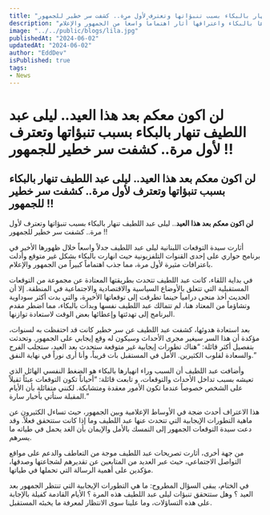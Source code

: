 ```yaml
---
title: "لن اكون معكم بعد هذا العيد.. ليلى عبد اللطيف تنهار بالبكاء بسبب تنبؤاتها وتعترف لأول مرة.. كشفت سر خطير للجمهور !!"
description: "كشفت ليلى عبد اللطيف، سيدة التوقعات اللبنانية، خلال مقابلة تلفزيونية أنها تتوقع تطورات إيجابية بعد العيد. انهيارها بالبكاء واعترافها أثار اهتماماً واسعاً من الجمهور والإعلام."
image: "../../public/blogs/lila.jpg"
publishedAt: "2024-06-02"
updatedAt: "2024-06-02"
author: "EddDev"
isPublished: true
tags:
- News
---
```


# لن اكون معكم بعد هذا العيد.. ليلى عبد اللطيف تنهار بالبكاء بسبب تنبؤاتها وتعترف لأول مرة.. كشفت سر خطير للجمهور !!

## لن اكون معكم بعد هذا العيد.. ليلى عبد اللطيف تنهار بالبكاء بسبب تنبؤاتها وتعترف لأول مرة.. كشفت سر خطير للجمهور !!

**لن اكون معكم بعد هذا العيد**.. ليلى عبد اللطيف تنهار بالبكاء بسبب تنبؤاتها وتعترف لأول مرة.. كشفت سر خطير للجمهور !!

أثارت سيدة التوقعات اللبنانية ليلى عبد اللطيف جدلاً واسعاً خلال ظهورها الأخير في برنامج حواري على إحدى القنوات التلفزيونية حيث انهارت بالبكاء بشكل غير متوقع وأدلت باعترافات مثيرة لأول مرة، مما جذب اهتماماً كبيراً من الجمهور والإعلام.

في بداية اللقاء، كانت عبد اللطيف تتحدث بطريقتها المعتادة عن مجموعة من التوقعات المستقبلية التي تتعلق بالأوضاع السياسية والاقتصادية والاجتماعية في المنطقة. إلا أن الحديث أخذ منحى درامياً حينما تطرقت إلى توقعاتها الأخيرة، والتي بدت أكثر سوداوية وتشاؤماً من المعتاد هنا، لم تتمالك عبد اللطيف نفسها وبدأت بالبكاء، مما اضطر مقدم البرنامج إلى تهدئتها وإعطائها بعض الوقت لاستعادة توازنها.

بعد استعادة هدوئها، كشفت عبد اللطيف عن سر خطير كانت قد احتفظت به لسنوات، مؤكدة أن هذا السر سيغير مجرى الأحداث وسيكون له وقع إيجابي على الجمهور. وتحدثت بتفصيل أكثر قائلة: “هناك تطورات إيجابية غير متوقعة ستحدث بعد العيد، ستجلب الفرح والسعادة لقلوب الكثيرين. الأمل في المستقبل بات قريباً، وأنا أرى نوراً في نهاية النفق.”

وأضافت عبد اللطيف أن السبب وراء انهيارها بالبكاء هو الضغط النفسي الهائل الذي تعيشه بسبب تداخل الأحداث والتوقعات، و تابعت قائلة: “أحياناً تكون التوقعات عبئاً ثقيلاً على الشخص خصوصاً عندما تكون الأمور معقدة ومتشابكة. لكنني متفائلة بأن الأيام المقبلة ستأتي بأخبار سارة.”

هذا الاعتراف أحدث ضجة في الأوساط الإعلامية وبين الجمهور، حيث تساءل الكثيرون عن ماهية التطورات الإيجابية التي تتحدث عنها عبد اللطيف وما إذا كانت ستتحقق فعلاً. وقد دعت سيدة التوقعات الجمهور إلى التمسك بالأمل والإيمان بأن الغد يحمل في طياته ما يسرهم.

من جهة أخرى، أثارت تصريحات عبد اللطيف موجة من التعاطف والدعم على مواقع التواصل الاجتماعي، حيث عبر العديد من المتابعين عن تقديرهم لشجاعتها وصدقها، مؤكدين على أهمية الرسالة التي تحملها في طياتها.

في الختام، يبقى السؤال المطروح: ما هي التطورات الإيجابية التي تنتظر الجمهور بعد العيد ؟ وهل ستتحقق تنبؤات ليلى عبد اللطيف هذه المرة ؟ الأيام القادمة كفيلة بالإجابة على هذه التساؤلات، وما علينا سوى الانتظار لمعرفة ما يخبئه المستقبل.
